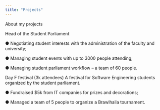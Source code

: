 ```yaml
---
title: "Projects"
---
```


About my projects

Head of the Student Parliament

  ● Negotiating student interests with the administration of the faculty and university;
  
  ● Managing student events with up to 3000 people attending;
  
  ● Managing student parliament workflow – a team of 60 people.
  

Day F festival (3k attendees)
A festival for Software Engineering students organized by the student parliament.

  ● Fundraised $5k from IT companies for prizes and decorations;
  
  ● Managed a team of 5 people to organize a Brawlhalla tournament.
  